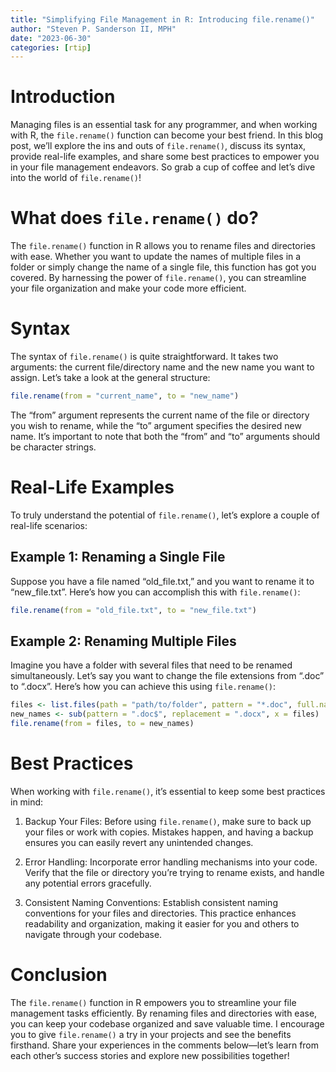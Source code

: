 ```yaml
---
title: "Simplifying File Management in R: Introducing file.rename()"
author: "Steven P. Sanderson II, MPH"
date: "2023-06-30"
categories: [rtip]
---
```


# Introduction

Managing files is an essential task for any programmer, and when working with R, the `file.rename()` function can become your best friend. In this blog post, we'll explore the ins and outs of `file.rename()`, discuss its syntax, provide real-life examples, and share some best practices to empower you in your file management endeavors. So grab a cup of coffee and let's dive into the world of `file.rename()`!

# What does `file.rename()` do?

The `file.rename()` function in R allows you to rename files and directories with ease. Whether you want to update the names of multiple files in a folder or simply change the name of a single file, this function has got you covered. By harnessing the power of `file.rename()`, you can streamline your file organization and make your code more efficient.

# Syntax

The syntax of `file.rename()` is quite straightforward. It takes two arguments: the current file/directory name and the new name you want to assign. Let's take a look at the general structure:

```R
file.rename(from = "current_name", to = "new_name")
```

The "from" argument represents the current name of the file or directory you wish to rename, while the "to" argument specifies the desired new name. It's important to note that both the "from" and "to" arguments should be character strings.

# Real-Life Examples

To truly understand the potential of `file.rename()`, let's explore a couple of real-life scenarios:

## Example 1: Renaming a Single File

Suppose you have a file named "old_file.txt," and you want to rename it to "new_file.txt". Here's how you can accomplish this with `file.rename()`:

```R
file.rename(from = "old_file.txt", to = "new_file.txt")
```

## Example 2: Renaming Multiple Files

Imagine you have a folder with several files that need to be renamed simultaneously. Let's say you want to change the file extensions from ".doc" to ".docx". Here's how you can achieve this using `file.rename()`:

```R
files <- list.files(path = "path/to/folder", pattern = "*.doc", full.names = TRUE)
new_names <- sub(pattern = ".doc$", replacement = ".docx", x = files)
file.rename(from = files, to = new_names)
```

# Best Practices

When working with `file.rename()`, it's essential to keep some best practices in mind:

1. Backup Your Files: Before using `file.rename()`, make sure to back up your files or work with copies. Mistakes happen, and having a backup ensures you can easily revert any unintended changes.

2. Error Handling: Incorporate error handling mechanisms into your code. Verify that the file or directory you're trying to rename exists, and handle any potential errors gracefully.

3. Consistent Naming Conventions: Establish consistent naming conventions for your files and directories. This practice enhances readability and organization, making it easier for you and others to navigate through your codebase.

# Conclusion

The `file.rename()` function in R empowers you to streamline your file management tasks efficiently. By renaming files and directories with ease, you can keep your codebase organized and save valuable time. I encourage you to give `file.rename()` a try in your projects and see the benefits firsthand. Share your experiences in the comments below—let's learn from each other's success stories and explore new possibilities together!